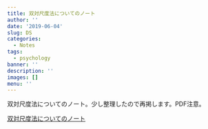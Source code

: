 ```yaml
---
title: 双対尺度法についてのノート
author: ''
date: '2019-06-04'
slug: DS
categories:
  - Notes
tags:
  - psychology
banner: ''
description: ''
images: []
menu: ''
---
```


双対尺度法についてのノート。少し整理したので再掲します。PDF注意。

<!--more-->

[双対尺度法についてのノート](notes/DS2019.pdf)